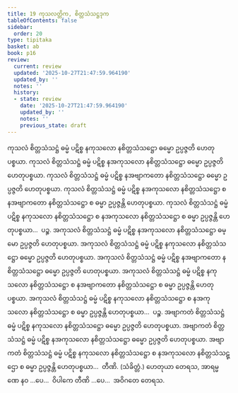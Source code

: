 ```yaml
---
title: 19 ကုသလတ္တိက, စိတ္တသံသဋ္ဌဒုက
tableOfContents: false
sidebar:
  order: 20
type: tipitaka
basket: ab
book: p16
review:
  current: review
  updated: '2025-10-27T21:47:59.964190'
  updated_by: ''
  notes: ''
  history:
  - state: review
    date: '2025-10-27T21:47:59.964190'
    updated_by: ''
    notes: ''
    previous_state: draft
---
```



<ReviewStatus review={frontmatter.review} showDetails={true} />

<HypothesisAnnotation frontmatter={frontmatter} />

<DynamicBreadcrumb />

<Division number="37" book="p16" e="ch" v="40" p="259">

<Paragraph number="99" book="p16">
ကုသလံ စိတ္တသံသဋ္ဌံ ဓမ္မံ ပဋိစ္စ နကုသလော နစိတ္တသံသဋ္ဌော ဓမ္မော ဥပ္ပဇ္ဇတိ ဟေတုပစ္စယာ. ကုသလံ စိတ္တသံသဋ္ဌံ ဓမ္မံ ပဋိစ္စ နအကုသလော နစိတ္တသံသဋ္ဌော ဓမ္မော ဥပ္ပဇ္ဇတိ ဟေတုပစ္စယာ. ကုသလံ စိတ္တသံသဋ္ဌံ ဓမ္မံ ပဋိစ္စ နအဗျာကတော နစိတ္တသံသဋ္ဌော ဓမ္မော ဥပ္ပဇ္ဇတိ ဟေတုပစ္စယာ. ကုသလံ စိတ္တသံသဋ္ဌံ ဓမ္မံ ပဋိစ္စ နအကုသလော နစိတ္တသံသဋ္ဌော စ နအဗျာကတော နစိတ္တသံသဋ္ဌော စ ဓမ္မာ ဥပ္ပဇ္ဇန္တိ ဟေတုပစ္စယာ. ကုသလံ စိတ္တသံသဋ္ဌံ ဓမ္မံ ပဋိစ္စ နကုသလော နစိတ္တသံသဋ္ဌော စ နအကုသလော နစိတ္တသံသဋ္ဌော စ ဓမ္မာ ဥပ္ပဇ္ဇန္တိ ဟေတုပစ္စယာ…  ပဉ္စ.
</Paragraph>

<Paragraph number="100" book="p16">
အကုသလံ စိတ္တသံသဋ္ဌံ ဓမ္မံ ပဋိစ္စ နအကုသလော နစိတ္တသံသဋ္ဌော ဓမ္မော ဥပ္ပဇ္ဇတိ ဟေတုပစ္စယာ. အကုသလံ စိတ္တသံသဋ္ဌံ ဓမ္မံ ပဋိစ္စ နကုသလော နစိတ္တသံသဋ္ဌော ဓမ္မော ဥပ္ပဇ္ဇတိ ဟေတုပစ္စယာ. အကုသလံ စိတ္တသံသဋ္ဌံ ဓမ္မံ ပဋိစ္စ နအဗျာကတော နစိတ္တသံသဋ္ဌော ဓမ္မော ဥပ္ပဇ္ဇတိ ဟေတုပစ္စယာ. အကုသလံ စိတ္တသံသဋ္ဌံ ဓမ္မံ ပဋိစ္စ နကုသလော နစိတ္တသံသဋ္ဌော စ နအဗျာကတော နစိတ္တသံသဋ္ဌော စ ဓမ္မာ ဥပ္ပဇ္ဇန္တိ ဟေတုပစ္စယာ. အကုသလံ စိတ္တသံသဋ္ဌံ ဓမ္မံ ပဋိစ္စ နကုသလော နစိတ္တသံသဋ္ဌော စ နအကုသလော နစိတ္တသံသဋ္ဌော စ ဓမ္မာ ဥပ္ပဇ္ဇန္တိ ဟေတုပစ္စယာ…  ပဉ္စ.
</Paragraph>

<Paragraph number="101" book="p16">
အဗျာကတံ စိတ္တသံသဋ္ဌံ ဓမ္မံ ပဋိစ္စ နကုသလော နစိတ္တသံသဋ္ဌော ဓမ္မော ဥပ္ပဇ္ဇတိ ဟေတုပစ္စယာ. အဗျာကတံ စိတ္တသံသဋ္ဌံ ဓမ္မံ ပဋိစ္စ နအကုသလော နစိတ္တသံသဋ္ဌော ဓမ္မော ဥပ္ပဇ္ဇတိ ဟေတုပစ္စယာ. အဗျာကတံ စိတ္တသံသဋ္ဌံ ဓမ္မံ ပဋိစ္စ နကုသလော နစိတ္တသံသဋ္ဌော စ နအကုသလော နစိတ္တသံသဋ္ဌော စ ဓမ္မာ ဥပ္ပဇ္ဇန္တိ ဟေတုပစ္စယာ…  တီဏိ. (သံခိတ္တံ.)
</Paragraph>

<Paragraph number="102" book="p16">
ဟေတုယာ တေရသ, အာရမ္မဏေ နဝ …ပေ…  ဝိပါကေ တီဏိ …ပေ…  အဝိဂတေ တေရသ.
</Paragraph>
</Division>